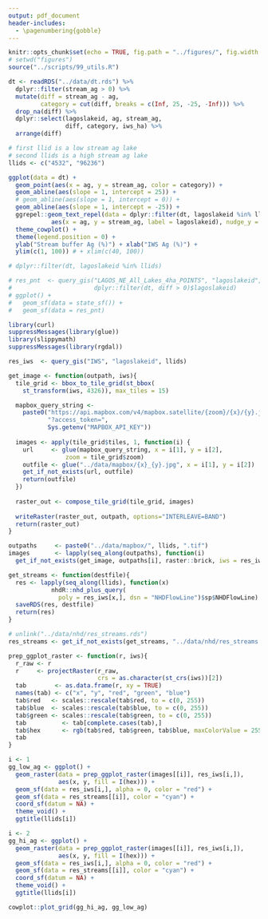 ```yaml
---
output: pdf_document
header-includes: 
  - \pagenumbering{gobble}
---
```


```r
knitr::opts_chunk$set(echo = TRUE, fig.path = "../figures/", fig.width = 7, fig.height = 7)
# setwd("figures")
source("../scripts/99_utils.R")
```

```r
dt <- readRDS("../data/dt.rds") %>%
  dplyr::filter(stream_ag > 0) %>%
  mutate(diff = stream_ag - ag, 
         category = cut(diff, breaks = c(Inf, 25, -25, -Inf))) %>%
  drop_na(diff) %>%
  dplyr::select(lagoslakeid, ag, stream_ag, 
                diff, category, iws_ha) %>%
  arrange(diff)

# first llid is a low stream ag lake
# second llids is a high stream ag lake
llids <- c("4532", "96236")

ggplot(data = dt) +
  geom_point(aes(x = ag, y = stream_ag, color = category)) +
  geom_abline(aes(slope = 1, intercept = 25)) +
  # geom_abline(aes(slope = 1, intercept = 0)) +
  geom_abline(aes(slope = 1, intercept = -25)) +
  ggrepel::geom_text_repel(data = dplyr::filter(dt, lagoslakeid %in% llids), 
            aes(x = ag, y = stream_ag, label = lagoslakeid), nudge_y = 8) + 
  theme_cowplot() +
  theme(legend.position = 0) +
  ylab("Stream buffer Ag (%)") + xlab("IWS Ag (%)") +
  ylim(c(1, 100)) # + xlim(c(40, 100))

# dplyr::filter(dt, lagoslakeid %in% llids)
```

```r
# res_pnt  <- query_gis("LAGOS_NE_All_Lakes_4ha_POINTS", "lagoslakeid", 
#                       dplyr::filter(dt, diff > 0)$lagoslakeid)
# ggplot() + 
#   geom_sf(data = state_sf()) +
#   geom_sf(data = res_pnt)

library(curl)
suppressMessages(library(glue))
library(slippymath)
suppressMessages(library(rgdal))

res_iws  <- query_gis("IWS", "lagoslakeid", llids)

get_image <- function(outpath, iws){
  tile_grid <- bbox_to_tile_grid(st_bbox(
    st_transform(iws, 4326)), max_tiles = 15)

  mapbox_query_string <-
    paste0("https://api.mapbox.com/v4/mapbox.satellite/{zoom}/{x}/{y}.jpg90",
           "?access_token=",
           Sys.getenv("MAPBOX_API_KEY"))
  
  images <- apply(tile_grid$tiles, 1, function(i) {
    url     <- glue(mapbox_query_string, x = i[1], y = i[2], 
                zoom = tile_grid$zoom)
    outfile <- glue("../data/mapbox/{x}_{y}.jpg", x = i[1], y = i[2])
    get_if_not_exists(url, outfile)
    return(outfile)
  })
  
  raster_out <- compose_tile_grid(tile_grid, images)
  
  writeRaster(raster_out, outpath, options="INTERLEAVE=BAND")   
  return(raster_out)
}

outpaths     <- paste0("../data/mapbox/", llids, ".tif")
images       <- lapply(seq_along(outpaths), function(i) 
  get_if_not_exists(get_image, outpaths[i], raster::brick, iws = res_iws[i,]))

get_streams <- function(destfile){
  res <- lapply(seq_along(llids), function(x) 
            nhdR::nhd_plus_query(
              poly = res_iws[x,], dsn = "NHDFlowLine")$sp$NHDFlowLine)
  saveRDS(res, destfile)
  return(res)
}

# unlink("../data/nhd/res_streams.rds")
res_streams <- get_if_not_exists(get_streams, "../data/nhd/res_streams.rds")

prep_ggplot_raster <- function(r, iws){
  r_raw <- r
  r     <- projectRaster(r_raw, 
                         crs = as.character(st_crs(iws))[2])
  tab        <- as.data.frame(r, xy = TRUE)
  names(tab) <- c("x", "y", "red", "green", "blue")
  tab$red   <- scales::rescale(tab$red, to = c(0, 255))
  tab$blue  <- scales::rescale(tab$blue, to = c(0, 255))
  tab$green <- scales::rescale(tab$green, to = c(0, 255))
  tab          <- tab[complete.cases(tab),]
  tab$hex      <- rgb(tab$red, tab$green, tab$blue, maxColorValue = 255)
  tab
}

i <- 1
gg_low_ag <- ggplot() + 
  geom_raster(data = prep_ggplot_raster(images[[i]], res_iws[i,]), 
              aes(x, y, fill = I(hex))) +
  geom_sf(data = res_iws[i,], alpha = 0, color = "red") +
  geom_sf(data = res_streams[[i]], color = "cyan") +
  coord_sf(datum = NA) +
  theme_void() +
  ggtitle(llids[i])

i <- 2
gg_hi_ag <- ggplot() + 
  geom_raster(data = prep_ggplot_raster(images[[i]], res_iws[i,]), 
              aes(x, y, fill = I(hex))) +
  geom_sf(data = res_iws[i,], alpha = 0, color = "red") +
  geom_sf(data = res_streams[[i]], color = "cyan") +
  coord_sf(datum = NA) +
  theme_void() +
  ggtitle(llids[i])

cowplot::plot_grid(gg_hi_ag, gg_low_ag)
```
